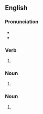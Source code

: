 ==English==

===Pronunciation===
* {{IPA|en|/swaɪps/}}
* {{rhymes|en|aɪps|s=1}}

===Verb===
{{head|en|verb form}}

# {{en-third-person singular of|swipe}}

===Noun===
{{head|en|noun form}}

# {{plural of|en|swipe}}

===Noun===
{{en-noun|-}}

# {{synonym of|en|swipe||poor, weak beer or other alcoholic beverage}}